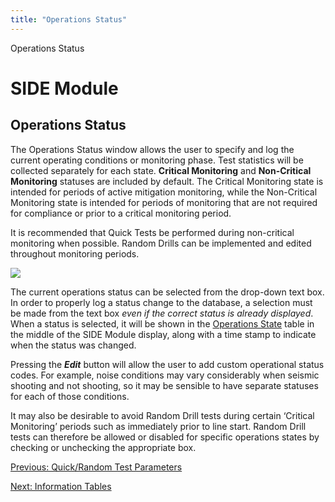 ```yaml
---
title: "Operations Status"
---
```

 Operations Status  

SIDE Module
===========

Operations Status
-----------------

  

The Operations Status window allows the user to specify and log the current operating conditions or monitoring phase. Test statistics will be collected separately for each state. **Critical Monitoring** and **Non-Critical Monitoring** statuses are included by default. The Critical Monitoring state is intended for periods of active mitigation monitoring, while the Non-Critical Monitoring state is intended for periods of monitoring that are not required for compliance or prior to a critical monitoring period.

It is recommended that Quick Tests be performed during non-critical monitoring when possible. Random Drills can be implemented and edited throughout monitoring periods.

  
  
![](images/SIDEOpStat.PNG)  
  

The current operations status can be selected from the drop-down text box. In order to properly log a status change to the database, a selection must be made from the text box _even if the correct status is already displayed_. When a status is selected, it will be shown in the [Operations State](SIDE_InfoTables.html#opState) table in the middle of the SIDE Module display, along with a time stamp to indicate when the status was changed.

Pressing the **_Edit_** button will allow the user to add custom operational status codes. For example, noise conditions may vary considerably when seismic shooting and not shooting, so it may be sensible to have separate statuses for each of those conditions.

It may also be desirable to avoid Random Drill tests during certain 'Critical Monitoring' periods such as immediately prior to line start. Random Drill tests can therefore be allowed or disabled for specific operations states by checking or unchecking the appropriate box.

  
  
  

[Previous: Quick/Random Test Parameters](SIDE_TestParams.html)

[Next: Information Tables](SIDE_InfoTables.html)